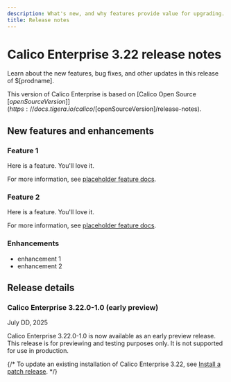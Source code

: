 ```yaml
---
description: What's new, and why features provide value for upgrading.
title: Release notes
---
```


# Calico Enterprise 3.22 release notes

Learn about the new features, bug fixes, and other updates in this release of $[prodname].

This version of Calico Enterprise is based on [Calico Open Source $[openSourceVersion]](https://docs.tigera.io/calico/$[openSourceVersion]/release-notes).

## New features and enhancements

### Feature 1

Here is a feature.
You'll love it.

For more information, see [placeholder feature docs](#).

### Feature 2

Here is a feature.
You'll love it.

For more information, see [placeholder feature docs](#).

### Enhancements

* enhancement 1
* enhancement 2

## Release details

### Calico Enterprise 3.22.0-1.0 (early preview)

July DD, 2025

Calico Enterprise 3.22.0-1.0 is now available as an early preview release.
This release is for previewing and testing purposes only.
It is not supported for use in production.

{/*
To update an existing installation of Calico Enterprise 3.22, see [Install a patch release](../getting-started/manifest-archive.mdx).
*/}